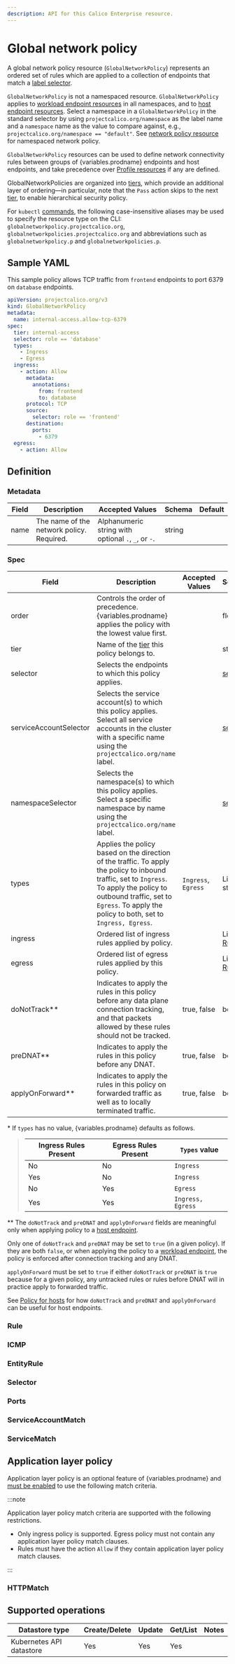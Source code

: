 ```yaml
---
description: API for this Calico Enterprise resource.
---
```



# Global network policy










A global network policy resource (`GlobalNetworkPolicy`) represents an ordered set of rules which are applied
to a collection of endpoints that match a [label selector](#selector).

`GlobalNetworkPolicy` is not a namespaced resource. `GlobalNetworkPolicy` applies to [workload endpoint resources](workloadendpoint.mdx) in all namespaces, and to [host endpoint resources](hostendpoint.mdx).
Select a namespace in a `GlobalNetworkPolicy` in the standard selector by using
`projectcalico.org/namespace` as the label name and a `namespace` name as the
value to compare against, e.g., `projectcalico.org/namespace == "default"`.
See [network policy resource](networkpolicy.mdx) for namespaced network policy.

`GlobalNetworkPolicy` resources can be used to define network connectivity rules between groups of {variables.prodname} endpoints and host endpoints, and
take precedence over [Profile resources](profile.mdx) if any are defined.

GlobalNetworkPolicies are organized into [tiers](tier.mdx), which provide an additional layer of ordering—in particular, note that the `Pass` action skips to the
next [tier](tier.mdx), to enable hierarchical security policy.

For `kubectl` [commands](https://kubernetes.io/docs/reference/kubectl/overview/), the following case-insensitive aliases
may be used to specify the resource type on the CLI:
`globalnetworkpolicy.projectcalico.org`, `globalnetworkpolicies.projectcalico.org` and abbreviations such as
`globalnetworkpolicy.p` and `globalnetworkpolicies.p`.

## Sample YAML

This sample policy allows TCP traffic from `frontend` endpoints to port 6379 on
`database` endpoints.

```yaml
apiVersion: projectcalico.org/v3
kind: GlobalNetworkPolicy
metadata:
  name: internal-access.allow-tcp-6379
spec:
  tier: internal-access
  selector: role == 'database'
  types:
    - Ingress
    - Egress
  ingress:
    - action: Allow
      metadata:
        annotations:
          from: frontend
          to: database
      protocol: TCP
      source:
        selector: role == 'frontend'
      destination:
        ports:
          - 6379
  egress:
    - action: Allow
```

## Definition

### Metadata

| Field | Description                               | Accepted Values                                     | Schema | Default |
| ----- | ----------------------------------------- | --------------------------------------------------- | ------ | ------- |
| name  | The name of the network policy. Required. | Alphanumeric string with optional `.`, `_`, or `-`. | string |         |

### Spec

| Field                  | Description                                                                                                                                                                                                                          | Accepted Values     | Schema                | Default                                       |
| ---------------------- | ------------------------------------------------------------------------------------------------------------------------------------------------------------------------------------------------------------------------------------ | ------------------- | --------------------- | --------------------------------------------- |
| order                  | Controls the order of precedence. {variables.prodname} applies the policy with the lowest value first.                                                                                                                                       |                     | float                 |                                               |
| tier                   | Name of the [tier](tier.mdx) this policy belongs to.                                                                                                                                                                                 |                     | string                | `default`                                     |
| selector               | Selects the endpoints to which this policy applies.                                                                                                                                                                                  |                     | [selector](#selector) | all()                                         |
| serviceAccountSelector | Selects the service account(s) to which this policy applies. Select all service accounts in the cluster with a specific name using the `projectcalico.org/name` label.                                                               |                     | [selector](#selector) | all()                                         |
| namespaceSelector      | Selects the namespace(s) to which this policy applies. Select a specific namespace by name using the `projectcalico.org/name` label.                                                                                                 |                     | [selector](#selector) | all()                                         |
| types                  | Applies the policy based on the direction of the traffic. To apply the policy to inbound traffic, set to `Ingress`. To apply the policy to outbound traffic, set to `Egress`. To apply the policy to both, set to `Ingress, Egress`. | `Ingress`, `Egress` | List of strings       | Depends on presence of ingress/egress rules\* |
| ingress                | Ordered list of ingress rules applied by policy.                                                                                                                                                                                     |                     | List of [Rule](#rule) |                                               |
| egress                 | Ordered list of egress rules applied by this policy.                                                                                                                                                                                 |                     | List of [Rule](#rule) |                                               |
| doNotTrack\*\*         | Indicates to apply the rules in this policy before any data plane connection tracking, and that packets allowed by these rules should not be tracked.                                                                                | true, false         | boolean               | false                                         |
| preDNAT\*\*            | Indicates to apply the rules in this policy before any DNAT.                                                                                                                                                                         | true, false         | boolean               | false                                         |
| applyOnForward\*\*     | Indicates to apply the rules in this policy on forwarded traffic as well as to locally terminated traffic.                                                                                                                           | true, false         | boolean               | false                                         |

\* If `types` has no value, {variables.prodname} defaults as follows.

> | Ingress Rules Present | Egress Rules Present | `Types` value     |
> | --------------------- | -------------------- | ----------------- |
> | No                    | No                   | `Ingress`         |
> | Yes                   | No                   | `Ingress`         |
> | No                    | Yes                  | `Egress`          |
> | Yes                   | Yes                  | `Ingress, Egress` |

\*\* The `doNotTrack` and `preDNAT` and `applyOnForward` fields are meaningful
only when applying policy to a [host endpoint](hostendpoint.mdx).

Only one of `doNotTrack` and `preDNAT` may be set to `true` (in a given policy). If they are both `false`, or when applying the policy to a
[workload endpoint](workloadendpoint.mdx),
the policy is enforced after connection tracking and any DNAT.

`applyOnForward` must be set to `true` if either `doNotTrack` or `preDNAT` is
`true` because for a given policy, any untracked rules or rules before DNAT will
in practice apply to forwarded traffic.

See [Policy for hosts](../../network-policy/hosts/index.mdx)
for how `doNotTrack` and `preDNAT` and `applyOnForward` can be useful for host endpoints.

### Rule

<Rule />

### ICMP

<Icmp />

### EntityRule

<Entityrule global='true' />

### Selector

<Selectors />
<SelectorScopes />

### Ports

<Ports />

### ServiceAccountMatch

<Serviceaccountmatch />

### ServiceMatch

<Servicematch />

## Application layer policy

Application layer policy is an optional feature of {variables.prodname} and
[must be enabled](../../network-policy/application-layer-policies/alp.mdx)
to use the following match criteria.

:::note

Application layer policy match criteria are supported with the following restrictions.

- Only ingress policy is supported. Egress policy must not contain any application layer policy match clauses.
- Rules must have the action `Allow` if they contain application layer policy match clauses.

:::

### HTTPMatch

<Httpmatch />

## Supported operations

| Datastore type           | Create/Delete | Update | Get/List | Notes |
| ------------------------ | ------------- | ------ | -------- | ----- |
| Kubernetes API datastore | Yes           | Yes    | Yes      |

